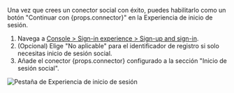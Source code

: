 Una vez que crees un conector social con éxito, puedes habilitarlo como un botón "Continuar con {props.connector}" en la Experiencia de inicio de sesión.

1. Navega a [Console > Sign-in experience > Sign-up and sign-in](https://cloud.logto.io/to/sign-in-experience/sign-up-and-sign-in).
2. (Opcional) Elige "No aplicable" para el identificador de registro si solo necesitas inicio de sesión social.
3. Añade el conector {props.connector} configurado a la sección "Inicio de sesión social".

![Pestaña de Experiencia de inicio de sesión](../assets/sie-tab.png)
